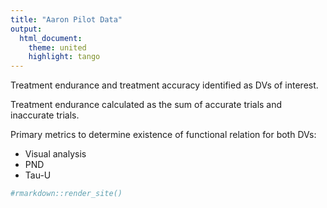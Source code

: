 ```yaml
---
title: "Aaron Pilot Data"
output:
  html_document:
    theme: united
    highlight: tango
---
```


Treatment endurance and treatment accuracy identified as DVs of interest. 

Treatment endurance calculated as the sum of accurate trials and inaccurate trials. 

Primary metrics to determine existence of functional relation for both DVs: 

  * Visual analysis 
  * PND
  * Tau-U

```r
#rmarkdown::render_site()
```
